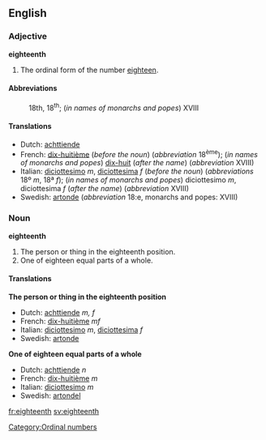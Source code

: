 ==English==
===Adjective===
'''eighteenth'''

# The ordinal form of the number [[eighteen]].

====Abbreviations====
:18th, 18<sup>th</sup>; (''in names of monarchs and popes'') XVIII

====Translations====
*Dutch: [[achttiende]]
*French: [[dix-huitième]] (''before the noun'') (''abbreviation'' 18<sup>ème</sup>); (''in names of monarchs and popes'') [[dix-huit]] (''after the name'') (''abbreviation'' XVIII)
*Italian: [[diciottesimo]] ''m'', [[diciottesima]] ''f'' (''before the noun'') (''abbreviations'' 18º ''m'', 18ª ''f''); (''in names of monarchs and popes'') diciottesimo ''m'', diciottesima ''f'' (''after the name'') (''abbreviation'' XVIII)
*Swedish: [[artonde]] (''abbreviation'' 18:e, monarchs and popes: XVIII)

===Noun===
'''eighteenth'''

#The person or thing in the eighteenth position.
#One of eighteen equal parts of a whole.

====Translations====
'''The person or thing in the eighteenth position'''
*Dutch: [[achttiende]] ''m, f''
*French: [[dix-huitième]] ''mf''
*Italian: [[diciottesimo]] ''m'', [[diciottesima]] ''f''
*Swedish: [[artonde]]

'''One of eighteen equal parts of a whole'''
*Dutch: [[achttiende]] ''n''
*French: [[dix-huitième]] ''m''
*Italian: [[diciottesimo]] ''m''
*Swedish: [[artondel]]

[[Category:Ordinal numbers]]

[[fr:eighteenth]]
[[sv:eighteenth]]